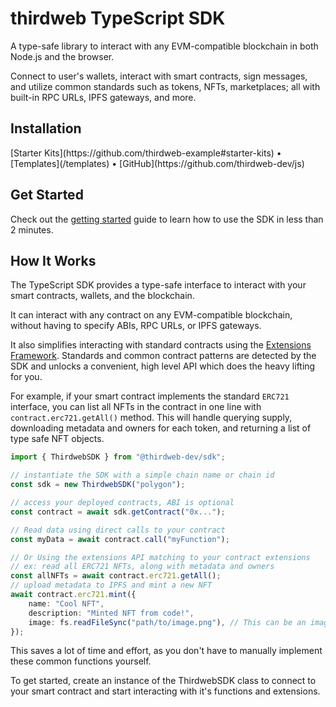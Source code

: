 
# thirdweb TypeScript SDK

A type-safe library to interact with any EVM-compatible blockchain in both Node.js and the browser.

Connect to user's wallets, interact with smart contracts, sign messages, and utilize common standards such as tokens, NFTs, marketplaces; all with built-in RPC URLs, IPFS gateways, and more.

<OpenSourceCard
	repoName="TypeScript SDK"
	repoUrl="https://github.com/thirdweb-dev/js/tree/main/packages/sdk"
/>

## Installation

<InstallTabs
	thirdwebInstallSupported
	npm="npm i @thirdweb-dev/sdk ethers@^5"
	yarn="yarn add @thirdweb-dev/sdk ethers@^5"
	pnpm="pnpm i @thirdweb-dev/sdk ethers@^5"
/>

<div className="flex gap-3">
	[Starter Kits](https://github.com/thirdweb-example#starter-kits) •
	[Templates](/templates) • [GitHub](https://github.com/thirdweb-dev/js)
</div>

## Get Started

Check out the [getting started](/typescript/getting-started) guide to learn how to use the SDK in less than 2 minutes.

<CardLink
	href="/typescript/getting-started"
	icon="educate"
	label="Get started with the TypeScript SDK"
/>

## How It Works

The TypeScript SDK provides a type-safe interface to interact with your smart contracts, wallets, and the blockchain.

It can interact with any contract on any EVM-compatible blockchain, without having to specify ABIs, RPC URLs, or IPFS gateways.

It also simplifies interacting with standard contracts using the [Extensions Framework](/typescript/extensions). Standards and common contract patterns are detected by the SDK and unlocks a convenient, high level API which does the heavy lifting for you.

For example, if your smart contract implements the standard `ERC721` interface, you can list all NFTs in the contract in one line with `contract.erc721.getAll()` method. This will handle querying supply, downloading metadata and owners for each token, and returning a list of type safe NFT objects.

```ts
import { ThirdwebSDK } from "@thirdweb-dev/sdk";

// instantiate the SDK with a simple chain name or chain id
const sdk = new ThirdwebSDK("polygon");

// access your deployed contracts, ABI is optional
const contract = await sdk.getContract("0x...");

// Read data using direct calls to your contract
const myData = await contract.call("myFunction");

// Or Using the extensions API matching to your contract extensions
// ex: read all ERC721 NFTs, along with metadata and owners
const allNFTs = await contract.erc721.getAll();
// upload metadata to IPFS and mint a new NFT
await contract.erc721.mint({
	name: "Cool NFT",
	description: "Minted NFT from code!",
	image: fs.readFileSync("path/to/image.png"), // This can be an image url or file
});
```

This saves a lot of time and effort, as you don't have to manually implement these common functions yourself.

To get started, create an instance of the ThirdwebSDK class to connect to your smart contract and start interacting with it's functions and extensions.
